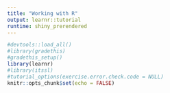 ```yaml
---
title: "Working with R"
output: learnr::tutorial
runtime: shiny_prerendered
---
```


```r
#devtools::load_all()
#library(gradethis)
#gradethis_setup()
library(learnr)
#library(itssl)
#tutorial_options(exercise.error.check.code = NULL)
knitr::opts_chunk$set(echo = FALSE)
```


<!-- ## Variables -->

<!-- Let's see how variables are used. -->

<!-- Write the R code required to add two plus two: -->

<!-- ```{r two-plus-two, exercise=TRUE} -->

<!-- ``` -->
<!-- ```{r two-plus-two-check } -->
<!-- grade_result( -->
<!--   pass_if(~ identical(.result, 4), "Good job!") -->
<!-- ) -->
<!-- ``` -->

<!-- Now create two variables `a` and `b`, each containing the number 2 and add those -->

<!-- ```{r two-plus-two-variables, exercise=TRUE} -->

<!-- ``` -->
<!-- ```{r two-plus-two-variables-solution} -->
<!-- a <- 2 -->
<!-- b <- 2 -->
<!-- a + b -->
<!-- ``` -->
<!-- ```{r two-plus-two-variables-check} -->
<!-- grade_code() -->
<!-- ``` -->

<!-- ## Vectors -->

<!-- Variables can contain more than just simple numbers, try assigning a vector of 16 random uniform numbers from the `runif()` function to a variable called `rand`. -->

<!-- ```{r rand, exercise=TRUE} -->

<!-- ``` -->
<!-- ```{r rand-solution} -->
<!-- rand <- runif(16) -->
<!-- ``` -->
<!-- ```{r rand-check} -->
<!-- grade_code() -->
<!-- ``` -->

<!-- And vectors can be operated on as a single thing, sometimes the operation will return a single number, sometimes a vector. -->

<!-- Here are some R vectors? -->
<!-- ``` -->
<!-- a <- c(1,2,3) -->
<!-- b <- c("a", "b") -->
<!-- d <- c(a,b) -->
<!-- ``` -->

<!-- ```{r vector-ops-1} -->
<!-- question( -->
<!--   "What is the result of `mean(a)`", -->
<!--   answer("6"), answer("2", correct = TRUE), answer("3") -->
<!-- ) -->
<!-- ``` -->
<!-- ```{r vector-ops-2} -->
<!-- question( -->
<!--   "What is the result of `a + 2`?", -->
<!--   answer("3,4,5", correct = TRUE),  -->
<!--   answer("1,2,3,2")  -->

<!-- ) -->
<!-- ``` -->
<!-- ```{r vector-ops-3} -->
<!-- question( -->
<!--   "What is the result of `d * 2`?", -->
<!--   answer("3,4,5"), -->
<!--   answer("2,4,6"), -->
<!--   answer("Error ...", correct = TRUE), -->
<!--   answer("2,4,6,NA,NA") -->
<!-- ) -->

<!-- ``` -->

<!-- ## Dataframes -->

<!-- Dataframes are rectangular spreadsheet style objects that hold data we wish to analyse. There is a small one called `df` loaded into memory for you, the function `str()` tells us about a dataframe. Use `str()` on the dataframe `df` -->

<!-- ```{r, echo=FALSE} -->
<!-- df <- its_small_data_frame_time() -->
<!-- ``` -->
<!-- ```{r, str-dataframe, exercise = TRUE} -->

<!-- ``` -->
<!-- ```{r str-dataframe-solution} -->
<!-- str(df) -->
<!-- ``` -->
<!-- ```{r str-dataframe-check} -->
<!-- grade_code() -->
<!-- ``` -->

<!-- ```{r, dataframe} -->
<!-- question( -->
<!--   "What does the output tell us about the column `names`?", -->
<!--   answer("it has chromosome data in it"), -->
<!--   answer("it is text-based data", correct = TRUE), -->
<!--   answer("it has numeric data in it") -->
<!-- ) -->
<!-- ``` -->

<!-- ## Using R Help -->

<!-- Use the help function to answer these questions -->

<!-- ```{r, help-1} -->
<!-- question( -->
<!--   "Does the `mean()` function compute", -->
<!--   answer("the geometric mean"), -->
<!--   answer("the average"), -->
<!--   answer("the arithmetic mean"), -->
<!--   answer("the harmonic mean"), -->
<!--   answer("the (trimmed) arithmetic mean", correct = TRUE) -->
<!-- ) -->
<!-- ``` -->

<!-- ```{r, help-2} -->
<!-- question( -->
<!--   "What does the `c` of the `c()` function stand for?", -->
<!--   answer("concatanate"), -->
<!--   answer("convolve"), -->
<!--   answer("combine", correct = TRUE), -->
<!--   answer("complete") -->
<!-- ) -->
<!-- ``` -->

<!-- ```{r, help-3} -->
<!-- question( -->
<!--   "Do you fully understand what the `apply` function does?", -->
<!--   answer("Yes!"), -->
<!--   answer("No"), -->
<!--   answer("No, but that's ok, Ive read the help and it's a bit opaque, but I think some googling will help", correct = TRUE) -->
<!--   ) -->

<!-- ``` -->


